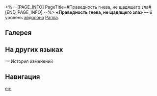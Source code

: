 <%-- [PAGE_INFO]
PageTitle=#Праведность гнева, не щадящего зла#
[END_PAGE_INFO] --%>
{{Эйдолон Инфобокс
|Название         = Праведность гнева, не щадящего зла
|Изображение      = Эйдолон Праведность гнева, не щадящего зла.png
|Персонаж         = Раппа
|Уровень          = 6
|Длительность     = 
|Описание         = В начале боя Раппа получает 5 ед. заряда, описанного в таланте персонажа. Макс. количество единиц заряда увеличивается на 5. После выполнения третьего удара умения Нингу: Лепестки истребления демонов получает 5 ед. заряда.
|Свойство1        = 
|Масштабирование1 = 
}}
'''«Праведность гнева, не щадящего зла»''' — 6 уровень [[эйдолон]]а [[Раппа]].

==Галерея==
{{Галерея|position=left|captionalign=center
|Персонаж Раппа Эйдолон 6.png|Осколок Эйдолона
}}

==На других языках==
{{На других языках
|en   = Righteous Is the Wrath That Spares No Evil
|zhs  = 破邪显正应报无慈悲
|zht  = 破邪顯正應報無慈悲
|ja   = {{Rubi|破邪顕正|ハジャケンショウ}}、
{{Rubi|悪徒|アクト}}ニ{{Rubi|慈悲無|ジヒナ}}シ
|ko   = 파사현정의 응보는 자비가 없네
|es   = La justicia nunca se apiada del mal
|fr   = Justice implacable sans merci
|ru   = Праведность гнева, не щадящего зла
|th   = Righteous Is the Wrath That Spares No Evil
|vi   = Phá Tà Hiển Chính, Báo Ứng Không Thương Xót
|de   = Auslöschung der Bösen ohne Gnade
|id   = Righteous Is the Wrath That Spares No Evil
|pt   = Justa É a Ira Que Não Poupa Nenhum Mal
}}

==История изменений
{{История изменений|3.5}}

==Навигация==
{{Навык Навбокс|Раппа}}

[[en:]]
